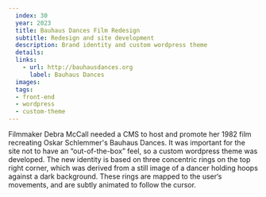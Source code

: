 ```yaml
---
  index: 30
  year: 2023
  title: Bauhaus Dances Film Redesign
  subtitle: Redesign and site development
  description: Brand identity and custom wordpress theme
  details: 
  links:
    - url: http://bauhausdances.org
      label: Bauhaus Dances
  images:
  tags: 
  - front-end
  - wordpress
  - custom-theme
---
```


Filmmaker Debra McCall needed a CMS to host and promote her 1982 film recreating Oskar Schlemmer's Bauhaus Dances. It was important for the site not to have an “out-of-the-box” feel, so a custom wordpress theme was developed. The new identity is based on three concentric rings on the top right corner, which was derived from a still image of a dancer holding hoops against a dark background. These rings are mapped to the user‘s movements, and are subtly animated to follow the cursor.